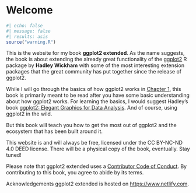 # Welcome {.unnumbered}

```r
#| echo: false
#| message: false
#| results: asis
source("warning.R")
```

This is the website for my book **ggplot2 extended**. As the name suggests, the book is about extending the already great functionality of the [ggplot2](https://ggplot2.tidyverse.org/) R package by **Hadley Wickham** with some
of the most interesting extension packages that the great community has put together since the release of ggplot2.

While I will go through the basics of how ggplot2 works in [Chapter 1](https://ggplot2-extended-book.com/ggplot2), this book is primarily meant to be read after you have some basic understanding about how ggplot2 works. For
learning the basics, I would suggest Hadley's book [ggplot2: Elegant Graphics for Data Analysis](https://ggplot2-book.org/). And of course, using ggplot2 in the wild.

But this book will teach you how to get the most out of ggplot2 and the ecosystem that has been built around it.

This website is and will always be free, licensed under the CC BY-NC-ND 4.0 DEED license. There will be a physical copy of the book, eventually. Stay tuned!

Please note that ggplot2 extended uses a [Contributor Code of Conduct](https://www.contributor-covenant.org/version/2/1/code_of_conduct/). By contributing to this book, you agree to abide by its terms.

Acknowledgements
ggplot2 extended is hosted on [https://www.netlify.com](https://www.netlify.com).